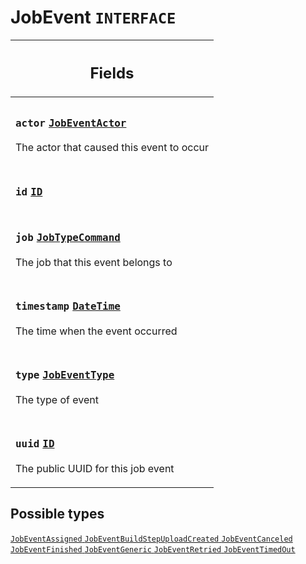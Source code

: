 <!--
  _____   ____    _   _  ____ _______   ______ _____ _____ _______
  |  __  / __   |  | |/ __ __   __| |  ____|  __ _   _|__   __|
  | |  | | |  | | |  | | |  | | | |    | |__  | |  | || |    | |
  | |  | | |  | | | . ` | |  | | | |    |  __| | |  | || |    | |
  | |__| | |__| | | |  | |__| | | |    | |____| |__| || |_   | |
  |_____/ ____/  |_| _|____/  |_|    |______|_____/_____|  |_|
  This file is auto-generated by script/generate_graphql_api_content.sh,
  please build the schema.json by running `rails api:graph:export`
  with https://github.com/buildkite/buildkite/,
  replace the content in data/graphql_data_schema.json
  and run the generation script `./scripts/generate-graphql-api-content.sh`.
-->
<!-- vale off -->
<h1 class="has-pills" data-algolia-exclude>
  JobEvent
  <span class="pill pill--interface pill--normal-case pill--large"><code>INTERFACE</code></span>
</h1>
<!-- vale on -->

<table class="responsive-table responsive-table--single-column-rows">
  <thead>
    <th>
      <h2 data-algolia-exclude>Fields</h2>
    </th>
  </thead>
  <tbody>
    <tr>
      <td>
        <h3 class="is-small has-pills">
          <code>actor</code>
          <a
            href="/docs/apis/graphql/schemas/object/jobeventactor"
            class="pill pill--object pill--normal-case pill--medium"
            title="Go to OBJECT JobEventActor"
          >
            <code>JobEventActor</code>
          </a>
        </h3>
        <p>The actor that caused this event to occur</p>
      </td>
    </tr>
    <tr>
      <td>
        <h3 class="is-small has-pills">
          <code>id</code>
          <a
            href="/docs/apis/graphql/schemas/scalar/id"
            class="pill pill--scalar pill--normal-case pill--medium"
            title="Go to SCALAR ID"
          >
            <code>ID</code>
          </a>
        </h3>
      </td>
    </tr>
    <tr>
      <td>
        <h3 class="is-small has-pills">
          <code>job</code>
          <a
            href="/docs/apis/graphql/schemas/object/jobtypecommand"
            class="pill pill--object pill--normal-case pill--medium"
            title="Go to OBJECT JobTypeCommand"
          >
            <code>JobTypeCommand</code>
          </a>
        </h3>
        <p>The job that this event belongs to</p>
      </td>
    </tr>
    <tr>
      <td>
        <h3 class="is-small has-pills">
          <code>timestamp</code>
          <a
            href="/docs/apis/graphql/schemas/scalar/datetime"
            class="pill pill--scalar pill--normal-case pill--medium"
            title="Go to SCALAR DateTime"
          >
            <code>DateTime</code>
          </a>
        </h3>
        <p>The time when the event occurred</p>
      </td>
    </tr>
    <tr>
      <td>
        <h3 class="is-small has-pills">
          <code>type</code>
          <a
            href="/docs/apis/graphql/schemas/enum/jobeventtype"
            class="pill pill--enum pill--normal-case pill--medium"
            title="Go to ENUM JobEventType"
          >
            <code>JobEventType</code>
          </a>
        </h3>
        <p>The type of event</p>
      </td>
    </tr>
    <tr>
      <td>
        <h3 class="is-small has-pills">
          <code>uuid</code>
          <a
            href="/docs/apis/graphql/schemas/scalar/id"
            class="pill pill--scalar pill--normal-case pill--medium"
            title="Go to SCALAR ID"
          >
            <code>ID</code>
          </a>
        </h3>
        <p>The public UUID for this job event</p>
      </td>
    </tr>
  </tbody>
</table>

<h2 data-algolia-exclude>Possible types</h2>
<a
  href="/docs/apis/graphql/schemas/object/jobeventassigned"
  class="pill pill--object pill--normal-case pill--large"
  title="Go to OBJECT JobEventAssigned"
>
  <code>JobEventAssigned</code>
</a>
<a
  href="/docs/apis/graphql/schemas/object/jobeventbuildstepuploadcreated"
  class="pill pill--object pill--normal-case pill--large"
  title="Go to OBJECT JobEventBuildStepUploadCreated"
>
  <code>JobEventBuildStepUploadCreated</code>
</a>
<a
  href="/docs/apis/graphql/schemas/object/jobeventcanceled"
  class="pill pill--object pill--normal-case pill--large"
  title="Go to OBJECT JobEventCanceled"
>
  <code>JobEventCanceled</code>
</a>
<a
  href="/docs/apis/graphql/schemas/object/jobeventfinished"
  class="pill pill--object pill--normal-case pill--large"
  title="Go to OBJECT JobEventFinished"
>
  <code>JobEventFinished</code>
</a>
<a
  href="/docs/apis/graphql/schemas/object/jobeventgeneric"
  class="pill pill--object pill--normal-case pill--large"
  title="Go to OBJECT JobEventGeneric"
>
  <code>JobEventGeneric</code>
</a>
<a
  href="/docs/apis/graphql/schemas/object/jobeventretried"
  class="pill pill--object pill--normal-case pill--large"
  title="Go to OBJECT JobEventRetried"
>
  <code>JobEventRetried</code>
</a>
<a
  href="/docs/apis/graphql/schemas/object/jobeventtimedout"
  class="pill pill--object pill--normal-case pill--large"
  title="Go to OBJECT JobEventTimedOut"
>
  <code>JobEventTimedOut</code>
</a>
